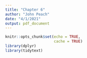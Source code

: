 ```yaml
---
title: "Chapter 6"
author: "John Peach"
date: "4/1/2021"
output: pdf_document
---
```


```r
knitr::opts_chunk$set(echo = TRUE,
                      cache = TRUE)
library(dplyr)
library(tidytext)
```

